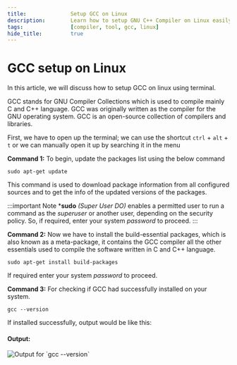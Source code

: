 ```yaml
---
title:				Setup GCC on Linux
description:		Learn how to setup GNU C++ Compiler on Linux easily.
tags:				[compiler, tool, gcc, linux]
hide_title:			true
---
```



# GCC setup on Linux

In this article, we will discuss how to setup GCC on linux using terminal.

GCC stands for GNU Compiler Collections which is used to compile mainly
C and C++ language. GCC was originally written as the compiler for the
GNU operating system. GCC is an open-source collection of compilers and
libraries.

First, we have to open up the terminal; we can use the shortcut
`ctrl` + `alt` + `t` or we can manually open it up by searching it in
the menu

**Command 1:** To begin, update the packages list using the below command
```
sudo apt-get update
```
This command is used to download package information from all configured
sources and to get the info of the updated versions of the packages.

:::important Note
***sudo** *(Super User DO)* enables a permitted user to run a command as
the *superuser* or another user, depending on the security policy. So,
if required, enter your system *password* to proceed.
:::

**Command 2:** Now we have to install the build-essential packages, which
is also known as a meta-package, it contains the GCC compiler all the other
essentials used to compile the software written in C and C++ language.
```
sudo apt-get install build-packages
```
If required enter your system *password* to proceed.

**Command 3:** For checking if GCC had successfully installed on your system.
```
gcc --version
```
If installed successfully, output would be like this:

#### Output:

<Image center
       alt="Output for `gcc --version`"
       src="/img/tutorials/tools/gcc-version-output.jpg"
       />
